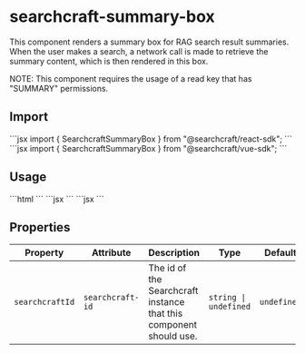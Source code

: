 
# searchcraft-summary-box

This component renders a summary box for RAG search result summaries.
When the user makes a search, a network call is made to retrieve the summary content, which is then
rendered in this box.

NOTE: This component requires the usage of a read key that has "SUMMARY" permissions.

## Import

<Tabs>
<TabItem label="React">
```jsx
import { SearchcraftSummaryBox } from "@searchcraft/react-sdk";
```
</TabItem>
<TabItem label="Vue">
```jsx
import { SearchcraftSummaryBox } from "@searchcraft/vue-sdk";
```
</TabItem>
</Tabs>


## Usage

<Tabs>
<TabItem label="JS">
```html
<searchcraft-summary-box />
```
</TabItem>
<TabItem label="React">
```jsx
<SearchcraftSummaryBox />
```
</TabItem>
<TabItem label="Vue">
```jsx
<SearchcraftSummaryBox />
```
</TabItem>
</Tabs>


## Properties

| Property | Attribute | Description | Type | Default |
| -------- | --------- | ----------- | ---- | ------- |
| `searchcraftId` | `searchcraft-id` | The id of the Searchcraft instance that this component should use. | `string \| undefined` | `undefined` |


